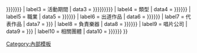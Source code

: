 <includeonly>{{Infobox
| child = yes
| headerstyle = background-color:#f0f040;
| labelstyle = white-space:nowrap;
| header1 = 音樂活動
| label2 = 活動名義
| data2 = {{{活動名義|{{{活动名义|{{{藝名|{{{艺名|}}}}}}}}}}}}
| label3 = 活動期間
| data3 = {{{活動時期|{{{活動期間|{{{活动时期|{{{活动期间|}}}}}}}}}}}}
| label4 = 類型
| data4 = {{{ジャンル|{{{類型|{{{类型|}}}}}}}}}
| label5 = 職業
| data5 = {{{職種|{{{職業|{{{职业|}}}}}}}}}
| label6 = 出道作品
| data6 = {{{デビュー作|{{{出道作品|{{{出道作|}}}}}}}}}
| label7 = 代表作品
| data7 = {{{代表作品|{{{代表作|}}}}}}
| label8 = 負責樂器
| data8 = {{{担当楽器|{{{負責樂器|{{{负责乐器|}}}}}}}}}
| label9 = 唱片公司
| data9 = {{{レーベル|{{{唱片公司|}}}}}}
| label10 = 相關團體
| data10 = {{{共同作業者|{{{相關團體|{{{相关团体|}}}}}}}}}
}}</includeonly><noinclude>
{{DEFAULTSORT:{{PAGENAME}}}}
[[Category:內部模板]]
</noinclude>